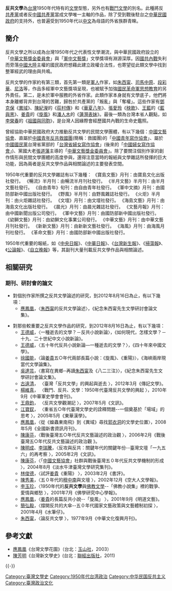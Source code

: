 {{expert|time=2012-06-23T10:29:12+00:00}}
{{expand|time=2012-06-23T09:26:14+00:00}}

'''反共文學'''為[[台灣|台灣]]1950年代特有的[[文學|文學]]型態，另外也有[[戰鬥文學|戰鬥文學]]的別名。此種將反[[共產黨|共產黨]]或者反[[中國共產黨|中國共產黨]]當成文學唯一主軸的作品，除了受到戰後駐台之[[中華民國政府|中華民國政府]]的支持外，也普遍受到1950年代以[[中文|中文]]為母語的外省族群青睞。

==簡介==
反共文學之所以成為台灣1950年代之代表性文學潮流，與中華民國政府設立的「[[中華文藝獎金委員會|中華文藝獎金委員會]]」與「[[軍中文藝獎|軍中文藝獎]]」文學獎項有淵源深厚。因[[國共內戰|國共內戰]]失利而旁落[[中國大陸|中國大陸]]主權的國民政府想藉此建立政權合法性，也寄望從此類文學中找到整軍經武的理由與共鳴。

反共文學的作家約有第三類，首先第一類是[[軍人|軍人]]作家，如[[朱西甯|朱西甯]]、[[司馬中原|司馬中原]]、[[段彩華|段彩華]]、[[尼洛|尼洛]]等，作品多經軍中文藝獎項呈現，也被賦予加強[[國民革命軍|國民革命軍]][[思想教育|思想教育]]的另外責任。第二，是未於軍中服務的外省作家。此類作家本身就有文學底子，他們將本身離鄉背井到台灣的苦難，歸咎於共產黨的「叛亂」與「奪權」。這些作家有[[柏楊|鄧克保]]《[[異域|異域]]》、[[陳紀瀅|陳紀瀅]]的《[[荻村傳|荻村傳]]》和《[[華夏八年|華夏八年]]》、[[張愛玲|張愛玲]]《[[秧歌_(小說)|秧歌]]》、[[王藍|王藍]]的《[[藍與黑|藍與黑]]》、[[姜貴|姜貴]]的《[[旋風_(小說)|旋風]]》和[[潘人木|潘人木]]的《[[蓮漪表妹|蓮漪表妹]]》。最後一類為台灣本省人觀點，如[[李榮春|李榮春]]的《[[祖國與同胞|祖國與同胞]]》，是台灣人因緣際會經歷國共內戰的生命史鑑照。

曾經協助中華民國政府大力推動反共文學的民間文學團體，有以下幾個：[[中國文藝協會|中國文藝協會]]、直屬於[[中國青年反共救國團|中國青年反共救國團]](簡稱：救國團)的「[[中國青年寫作協會|中國青年寫作協會]]」、屬於[[中國國民黨|中國國民黨]]台灣省黨部的「[[台灣省婦女寫作協會|台灣省婦女寫作協會]]」(後來的「[[中國婦女寫作協會|中國婦女寫作協會]]」)、黨國大老[[張道藩|張道藩]]主導的「[[中華文藝獎金委員會|中華文藝獎金委員會]]」。除了要關注個別作家的創作情形與民間文學團體的高度參與，還得注意當時的報紙與文學雜誌所發揮的巨大功能，因為兩者是反共文學作品與相關論述的主要發表空間。

1950年代重要的反共文學雜誌有以下幾種： 
《寶島文藝》月刊：由寶島文化出版社發行。
《暢流》半月刊：由暢流半月刊社發行。
《半月文藝》半月刊：由半月文藝社發行。
《自由青年》旬刊：由自由青年社發行。
《軍中文摘》月刊：由國防部新中國出版社發行。
《野風》半月刊：由野風雜誌社發行。
《火炬》半月刊：由火炬雜誌社發行。
《文壇》月刊：由文壇社發行。
《海島文藝》月刊：由海島文化出版社發行。
《晨光》月刊：由晨光雜誌社發行。
《文藝月報》月刊：由中國新聞出版公司發行。
《軍中文藝》月刊：由國防部新中國出版社發行。
《幼獅文藝》月刊：由幼獅文化事業公司發行。
《中華文藝》月刊：由中華文藝月刊社發行。
《新新文藝》月刊：由新新文藝社發行。
《海風》月刊：由海風月刊社發行。
《革命文藝》月刊：由國防部新中國出版社發行。

1950年代重要的報紙，如《[[中央日報|中央日報]]》、《[[中華日報|中華日報]]》、《[[台灣新生報|台灣新生報]]》、《[[掃蕩報|掃蕩報]]》、《[[公論報|公論報]]》、《[[自立晚報|自立晚報]]》等，其副刊大量刊載反共文學作品與相關論述。

==相關研究==
===期刊、研討會的論文===
*對個別作家所撰之反共文學論述的研究，到2012年8月16日為止，有以下幾項：
**[[應鳳凰|應鳳凰]]，〈[[朱西甯|朱西甯]]的反共文學論述〉，《紀念朱西甯先生文學研討會論文集》。


*對那些較重要之反共文學作品的研究，到2012年8月16日為止，有以下幾項：
**[[王德威|王德威]]，〈一種逝去的文學？－反共小說新論〉，《如何現代，怎樣文學？－十九、二十世紀中文小說新論》。
**[[王德威|王德威]]，〈五十年代反共小說新論—一種逝去的文學？〉，《四十年來中國文學》。
**[[徐國能|徐國能]]，〈論[[姜貴|姜貴]]五○年代兩部長篇小說：《旋風》、《重陽》〉，《海峽兩岸現當代文學論集》。
**[[吳達芸|吳達芸]]，〈書寫在異鄉─再讀[[朱西甯|朱西甯]]及《八二三注》〉，《紀念朱西甯先生文學研討會論文集》。
**[[古遠清|古遠清]]， 〈臺灣「反共文學」的興起與逝去 〉，2012年3月《傳記文學》。
**[[楊維真|楊維真]]， 〈戰鬥、反共、文學：1950年代臺灣反共文學的興起 〉，2010年9月《中華軍史學會會刊》。
**[[王鼎鈞|王鼎鈞]]， 〈反共文學觀潮記 〉，2007年5月《文訊》。
**[[江寶釵|江寶釵]]， 〈重省五○年代臺灣文學史的詮釋問題--一個奠基於「場域」的思考 〉，2005年5月《東華漢學》。
**[[應鳳凰|應鳳凰]]，〈從《蝗蟲東南飛》到《異域》尋找[[郭衣洞|郭衣洞]]的文學史位置〉，2008年5月《全國新書資訊月刊》。
**[[陳康芬|陳康芬]]，〈戰後臺灣五○年代反共文藝論述的政治觀 〉，2006年2月《戰後臺灣五○年代反共文藝論述的政治觀 》。
**[[陳明成|陳明成]]、[[李瑞騰|李瑞騰]]，〈反攻與反共：關鍵年代的關鍵年份--臺灣文壇「一九五六」的再考察 〉，2005年2月《文訊》。
**[[陳康芬|陳康芬]]，〈「[[中國文藝協會|中國文藝協會]]」社群與戰後臺灣五０年代反共文學機制的形成 〉，2004年8月《淡水牛津臺灣文學研究集刊》。
**[[林俊德|林俊德]]，〈試評[[姜貴|姜貴]]《重陽》 〉，2003年2月《書評》。
**[[陳秀美|陳秀美]]，〈五０年代的[[穆中南|穆中南]]與文壇 〉，2002年12月《空大人文學報》。
**[[李玉珍|李玉珍]]，〈1950年代的'''反共文學'''與[[佛教文學|佛教文學]]--「佛教小說集」裡的戰爭、愛情與鄉愁 〉，2001年7月《佛學研究中心學報》。
**[[應鳳凰|應鳳凰]]，〈[[姜貴|姜貴]]的長篇反共小說--「旋風」 〉，2001年9月《明道文藝》。
**[[簡弘毅|簡弘毅]]，〈撐開反共的大傘--五０年代國家文藝政策與文藝體制初探 〉，2001年4月《水筆仔》。
**[[朱西甯|朱西甯]]，〈論反共文學 〉，1977年9月《中華文化復興月刊》。

==參考文獻==
*[[應鳳凰|應鳳凰]]《台灣文學花園》（台北：[[玉山社|玉山社]]，2003）
*[[陳芳明|陳芳明]]《台灣新文學史》(台北：[[聯經出版社|聯經出版社]]，2011)
{{-}}
{{Decommunization in Europe}}
[[Category:臺灣文學史|Category:臺灣文學史]]
[[Category:1950年代台湾政治|Category:1950年代台湾政治]]
[[Category:中华民国反共主义|Category:中华民国反共主义]]
[[Category:臺灣政治文化|Category:臺灣政治文化]]